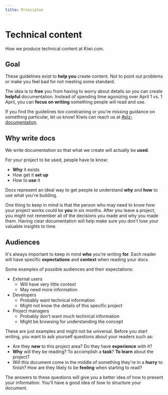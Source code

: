 ```yaml
---
title: Principles
---
```


# Technical content

How we produce technical content at Kiwi.com.

## Goal

These guidelines exist to **help you** create content.
Not to point out problems or make you feel bad for not meeting some standard.

The idea is to **free** you from having to worry about details
so you can create **helpful** documentation.
Instead of spending time agonizing over April 1 vs.
1 April, you can **focus on writing** something people will read and use.

If you find the guidelines too constraining
or you're missing guidance on something particular,
let us know!
Kiwis can reach us at [\#plz-documentation](https://skypicker.slack.com/archives/C7WU6TK0V).

## Why write docs

We write documentation so that what we create will actually be **used**.

For your project to be used, people have to know:

- **Why** it exists
- How get it **set up**
- How to **use** it

Docs represent an ideal way to get people to understand **why** and **how** to use what you're building.

One thing to keep in mind is that the person who may need to know how your project works
could be **you** in six months.
After you leave a project,
you might not remember all of the decisions you made and why you made them.
Having clear documentation will help make sure you don't lose your valuable insights to time.

## Audiences

It's always important to keep in mind **who** you're writing **for**.
Each reader will have specific **expectations** and **context** when reading your docs.

Some examples of possible audiences and their expectations:

- External users
  - Will have very little context
  - May need more information
- Developers
  - Probably want technical information
  - Might not know the details of this specific project
- Project managers
  - Probably don't want much technical information
  - Might be browsing for understanding the concept

These are just examples and might not be universal.
Before you start writing, you want to ask yourself questions about your readers such as:

- Are they **new** to this project area?
  Do they have **experience** with it?
- **Why** will they be reading?
  To accomplish a **task**?
  **To learn** about the project?
- Will this document come in the middle of something they're in a **hurry** to finish?
  How are they likely to be **feeling** when starting to read?

The answers to these questions will give you a better idea of how to present your information.
You'll have a good idea of how to structure your document.
